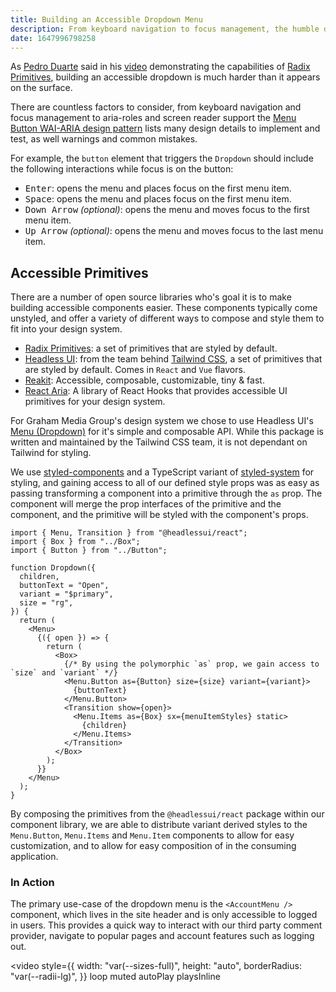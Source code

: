 ```yaml
---
title: Building an Accessible Dropdown Menu
description: From keyboard navigation to focus management, the humble dropdown is more complex than it seems
date: 1647996798258
---
```


As [Pedro Duarte](https://ped.ro/) said in his [video](https://www.youtube.com/watch?v=pcMYcjtWwVI) demonstrating the capabilities of [Radix Primitives](https://radix-ui.com/), building an accessible dropdown is much harder than it appears on the surface.

There are countless factors to consider, from keyboard navigation and focus management to aria-roles and screen reader support the [Menu Button WAI-ARIA design pattern](https://www.w3.org/TR/wai-aria-practices-1.2/#menubutton) lists many design details to implement and test, as well warnings and common mistakes.

For example, the `button` element that triggers the `Dropdown` should include the following interactions while focus is on the button:

- <Kbd>Enter</Kbd>: opens the menu and places focus on the first menu item.
- <Kbd>Space</Kbd>: opens the menu and places focus on the first menu item.
- <Kbd>Down Arrow</Kbd> _(optional)_: opens the menu and moves focus to the first
  menu item.
- <Kbd>Up Arrow</Kbd> _(optional)_: opens the menu and moves focus to the last menu
  item.

## Accessible Primitives

There are a number of open source libraries who's goal it is to make building accessible components easier. These components typically come unstyled, and offer a variety of different ways to compose and style them to fit into your design system.

- [Radix Primitives](https://radix-ui.com/): a set of primitives that are styled by default.
- [Headless UI](https://headlessui.dev/): from the team behind [Tailwind CSS](https://tailwindcss.com/), a set of primitives that are styled by default. Comes in `React` and `Vue` flavors.
- [Reakit](https://reakit.io/): Accessible, composable, customizable, tiny & fast.
- [React Aria](https://react-spectrum.adobe.com/react-aria/): A library of React Hooks that provides accessible UI primitives for your design system.

For Graham Media Group's design system we chose to use Headless UI's [Menu (Dropdown)](https://headlessui.dev/react/menu/) for it's simple and composable API. While this package is written and maintained by the Tailwind CSS team, it is not dependant on Tailwind for styling.

We use [styled-components](https://www.styled-components.com/) and a TypeScript variant of [styled-system](https://www.styled-system.com/) for styling, and gaining access to all of our defined style props was as easy as passing transforming a component into a primitive through the `as` prop. The component will merge the prop interfaces of the primitive and the component, and the primitive will be styled with the component's props.

```tsx showLineNumbers filename=src/components/Dropdown.tsx {16, 20}
import { Menu, Transition } from "@headlessui/react";
import { Box } from "../Box";
import { Button } from "../Button";

function Dropdown({
  children,
  buttonText = "Open",
  variant = "$primary",
  size = "rg",
}) {
  return (
    <Menu>
      {({ open }) => {
        return (
          <Box>
            {/* By using the polymorphic `as` prop, we gain access to `size` and `variant` */}
            <Menu.Button as={Button} size={size} variant={variant}>
              {buttonText}
            </Menu.Button>
            <Transition show={open}>
              <Menu.Items as={Box} sx={menuItemStyles} static>
                {children}
              </Menu.Items>
            </Transition>
          </Box>
        );
      }}
    </Menu>
  );
}
```

By composing the primitives from the `@headlessui/react` package within our component library, we are able to distribute variant derived styles to the `Menu.Button`, `Menu.Items` and `Menu.Item` components to allow for easy customization, and to allow for easy composition of in the consuming application.

### In Action

The primary use-case of the dropdown menu is the `<AccountMenu />` component, which lives in the site header and is only accessible to logged in users. This provides a quick way to interact with our third party comment provider, navigate to popular pages and account features such as logging out.

<video
  style={{
    width: "var(--sizes-full)",
    height: "auto",
    borderRadius: "var(--radii-lg)",
  }}
  loop
  muted
  autoPlay
  playsInline
>
  <source src="/videos/account-menu.mp4" type="video/mp4" />
</video>
